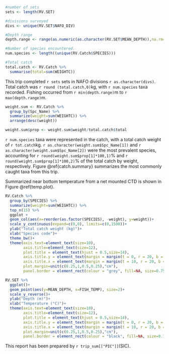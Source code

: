 
```r

#number of sets
sets <- length(RV.SET)

#divisions surveyed
divs <- unique(RV.SET$NAFO_DIV)

#Depth range
depth.range <- range(as.numeric(as.character(RV.SET$MEAN_DEPTH)),na.rm=TRUE)

#Number of species encountered.
num.species <- length((unique(RV.Catch$SPECIES)))

#Total catch
total.catch <- RV.Catch %>% 
  summarise(total=sum(WEIGHTC))
```

This trip completed `r sets` sets in NAFO divisions `r as.character(divs)`. Total catch was `r round (total.catch,0)`kg, with `r num.species` taxa recorded. Fishing occurred from `r min(depth.range)`m to `r max(depth.range)`m.
\

```r
weight.sum <- RV.Catch %>% 
  group_by(Spc_Name) %>% 
  summarize(weight=sum(WEIGHTC)) %>% 
  arrange(desc(weight))

weight.sum$prop <- weight.sum$weight/total.catch$total

```
`r num.species` taxa were represented in the catch, with a total catch weight of `r tot.catch`kg. `r as.character(weight.sum$Spc_Name[1])` and `r as.character(weight.sum$Spc_Name[2])` were the most prevalent species, accounting for `r round(weight.sum$prop[1]*100,1)`% and `r round(weight.sum$prop[1]*100,2)`% of the total catch by weight, respectively. Figure \@ref{catch.summary} summarizes the most commonly caught taxa from this trip.

Summarized near bottom temperature from a net mounted CTD is shown in Figure \@ref{temp.plot}.

```r

RV.Catch %>% 
  group_by(SPECIES) %>% 
  summarize(weight=sum(WEIGHTC)) %>% 
  top_n(15) %>% 
  ggplot +
  geom_col(aes(x=reorder(as.factor(SPECIES), -weight), y=weight))+
  scale_y_continuous(expand=c(0,0), limits=c(0,1500))+
  ylab("Total catch weight (kg)")+
  xlab("Species code")+
  theme_bw()+
  theme(axis.text=element_text(size=10),
        axis.title=element_text(size=12),
        plot.title = element_text(hjust = 0.5,size=14),
        axis.title.y = element_text(margin = margin(t = 0, r = 20, b = 0, l = 0)),
        axis.title.x = element_text(margin = margin(t = 10, r = 20, b = 0, l = 0)),
        plot.margin=unit(c(0.25,1,0.5,0.25),"cm"),
        panel.border = element_rect(colour = "grey", fill=NA, size=0.75))
```


```r

RV.SET %>% 
  ggplot()+
  geom_point(aes(y=MEAN_DEPTH, x=FISH_TEMP), size=2)+
  scale_y_reverse()+
  ylab("Depth (m)")+
  xlab("Temperature (°C)")+
  theme(axis.text=element_text(size=10),
        axis.title=element_text(size=12),
        plot.title = element_text(hjust = 0.5,size=14),
        axis.title.y = element_text(margin = margin(t = 0, r = 20, b = 0, l = 0)),
        axis.title.x = element_text(margin = margin(t = 10, r = 20, b = 0, l = 0)),
        plot.margin=unit(c(0.25,1,0.5,0.25),"cm"),
        panel.border = element_rect(colour = "black", fill=NA, size=0.75))

```



This report has been prepared by `r trip_sum[["PIC"]]`(SIC).

